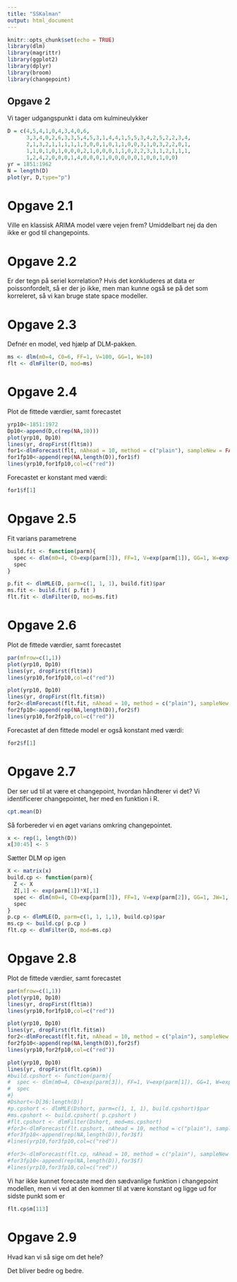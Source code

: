 ```yaml
---
title: "SSKalman"
output: html_document
---
```


```r
knitr::opts_chunk$set(echo = TRUE)
library(dlm)
library(magrittr)
library(ggplot2)
library(dplyr)
library(broom)
library(changepoint)
```

## Opgave 2
Vi tager udgangspunkt i data om kulmineulykker
```r
D = c(4,5,4,1,0,4,3,4,0,6,
      3,3,4,0,2,6,3,3,5,4,5,3,1,4,4,1,5,5,3,4,2,5,2,2,3,4,
      2,1,3,2,1,1,1,1,1,3,0,0,1,0,1,1,0,0,3,1,0,3,2,2,0,1,
      1,1,0,1,0,1,0,0,0,2,1,0,0,0,1,1,0,2,2,3,1,1,2,1,1,1,
      1,2,4,2,0,0,0,1,4,0,0,0,1,0,0,0,0,0,1,0,0,1,0,0)
yr = 1851:1962
N = length(D)
plot(yr, D,type="p")
```

# Opgave 2.1
Ville en klassisk ARIMA model være vejen frem? Umiddelbart nej da den ikke er god til changepoints. 

# Opgave 2.2
Er der tegn på seriel korrelation? Hvis det konkluderes at data er poissonfordelt, så er der jo ikke, men man kunne også se på det som korreleret, så vi kan bruge state space modeller.

# Opgave 2.3
Defnér en model, ved hjælp af DLM-pakken.
```r
ms <- dlm(m0=4, C0=6, FF=1, V=100, GG=1, W=10)
flt <- dlmFilter(D, mod=ms)
```

# Opgave 2.4
Plot de fittede værdier, samt forecastet
```r
yrp10<-1851:1972
Dp10<-append(D,c(rep(NA,10)))
plot(yrp10, Dp10)
lines(yr, dropFirst(flt$m))
for1<-dlmForecast(flt, nAhead = 10, method = c("plain"), sampleNew = FALSE)
for1fp10<-append(rep(NA,length(D)),for1$f)
lines(yrp10,for1fp10,col=c("red"))
```

Forecastet er konstant med værdi:
```r
for1$f[1]
```

# Opgave 2.5
Fit varians parametrene
```r

build.fit <- function(parm){
  spec <- dlm(m0=4, C0=exp(parm[3]), FF=1, V=exp(parm[1]), GG=1, W=exp(parm[2]))
  spec
}

p.fit <- dlmMLE(D, parm=c(1, 1, 1), build.fit)$par
ms.fit <- build.fit( p.fit )
flt.fit <- dlmFilter(D, mod=ms.fit)
```

# Opgave 2.6
Plot de fittede værdier, samt forecastet
```r
par(mfrow=c(1,1))
plot(yrp10, Dp10)
lines(yr, dropFirst(flt$m))
lines(yrp10,for1fp10,col=c("red"))

plot(yrp10, Dp10)
lines(yr, dropFirst(flt.fit$m))
for2<-dlmForecast(flt.fit, nAhead = 10, method = c("plain"), sampleNew = FALSE)
for2fp10<-append(rep(NA,length(D)),for2$f)
lines(yrp10,for2fp10,col=c("red"))

```

Forecastet af den fittede model er også konstant med værdi:
```r
for2$f[1]
```
# Opgave 2.7
Der ser ud til at være et changepoint, hvordan håndterer vi det? Vi identificerer changepointet, her med en funktion i R.
```r
cpt.mean(D)
```

Så forbereder vi en øget varians omkring changepointet.
```r
x <- rep(1, length(D))
x[30:45] <- 5
```

Sætter DLM op igen
```r
X <- matrix(x)
build.cp <- function(parm){
  Z <- X
  Z[,1] <- exp(parm[1])*X[,1]
  spec <- dlm(m0=4, C0=exp(parm[3]), FF=1, V=exp(parm[2]), GG=1, JW=1, W=exp(parm[4]), X=Z)
  spec
}
p.cp <- dlmMLE(D, parm=c(1, 1, 1,1), build.cp)$par
ms.cp <- build.cp( p.cp )
flt.cp <- dlmFilter(D, mod=ms.cp)

```

# Opgave 2.8
Plot de fittede værdier, samt forecastet
```r
par(mfrow=c(1,1))
plot(yrp10, Dp10)
lines(yr, dropFirst(flt$m))
lines(yrp10,for1fp10,col=c("red"))

plot(yrp10, Dp10)
lines(yr, dropFirst(flt.fit$m))
for2<-dlmForecast(flt.fit, nAhead = 10, method = c("plain"), sampleNew = FALSE)
for2fp10<-append(rep(NA,length(D)),for2$f)
lines(yrp10,for2fp10,col=c("red"))

plot(yrp10, Dp10)
lines(yr, dropFirst(flt.cp$m))
#build.cpshort <- function(parm){
#  spec <- dlm(m0=4, C0=exp(parm[3]), FF=1, V=exp(parm[1]), GG=1, W=exp(parm[2]))
#  spec
#}
#Dshort<-D[36:length(D)]
#p.cpshort <- dlmMLE(Dshort, parm=c(1, 1, 1), build.cpshort)$par
#ms.cpshort <- build.cpshort( p.cpshort )
#flt.cpshort <- dlmFilter(Dshort, mod=ms.cpshort)
#for3<-dlmForecast(flt.cpshort, nAhead = 10, method = c("plain"), sampleNew = FALSE)
#for3fp10<-append(rep(NA,length(D)),for3$f)
#lines(yrp10,for3fp10,col=c("red"))

#for3<-dlmForecast(flt.cp, nAhead = 10, method = c("plain"), sampleNew = FALSE)
#for3fp10<-append(rep(NA,length(D)),for3$f)
#lines(yrp10,for3fp10,col=c("red"))

```

Vi har ikke kunnet forecaste med den sædvanlige funktion i changepoint modellen, men vi ved at den kommer til at være konstant og ligge ud for sidste punkt som er
```r
flt.cp$m[113]
```

# Opgave 2.9
Hvad kan vi så sige om det hele?

Det bliver bedre og bedre.

